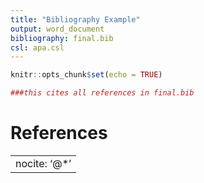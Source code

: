 ```yaml
---
title: "Bibliography Example"
output: word_document
bibliography: final.bib
csl: apa.csl
---
```


```r
knitr::opts_chunk$set(echo = TRUE)
```
```r
###this cites all references in final.bib
```
# References

---
nocite: '@*'
---